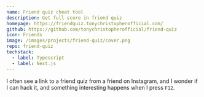```yaml
---
name: Friend quiz cheat tool
description: Get full score in friend quiz
homepage: https://friendquiz.tonychristopherofficial.com/
github: https://github.com/tonychristopherofficial/friend-quiz
icon: Friends
image: /images/projects/friend-quiz/cover.png
repo: friend-quiz
techstack:
  - label: Typescript
  - label: Next.js
---
```


I often see a link to a friend quiz from a friend on Instagram, and I wonder if I can hack it, and something interesting happens when I press `F12`.

